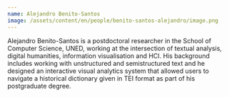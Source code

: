 ```yaml
---
name: Alejandro Benito-Santos
image: /assets/content/en/people/benito-santos-alejandro/image.png
---
```

Alejandro Benito-Santos is a postdoctoral researcher in the School of Computer Science, UNED, working at the intersection of textual analysis, digital humanities, information visualisation and HCI. His background includes working with unstructured and semistructured text and he designed an interactive visual analytics system that allowed users to navigate a historical dictionary given in TEI format as part of his postgraduate degree.
